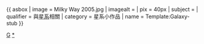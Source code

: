 {{ asbox
| image     = Milky Way 2005.jpg
| imagealt  =
| pix       = 40px
| subject   = 
| qualifier = 與[[星系]]相關
| category  = 星系小作品
| name = Template:Galaxy-stub
}}<noinclude>
[[Category:天文學小作品模板|G]]
[[Category:星系小作品|*]]
</noinclude>